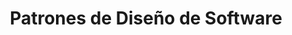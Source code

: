---
title: Patrones de Diseño de Software
description: Ejercicios y Temas de Patones de Diseño de Software
template: splash
hero:
  tagline: Ejercicios y Temas de Patones de Diseño de Software
  image:
    file: ../../assets/houston.webp
  actions:
    - text: Ir a Sitio
      link: /potrones-dis/tareas/tarea1/
      icon: right-arrow
      variant: primary
---